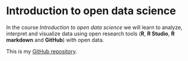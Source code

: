 
# Introduction to open data science

In the course *Introduction to open data science* we will learn to analyze, interpret and visualize data using open research tools (**R**, **R Studio**, **R markdown** and **GitHub**) with open data. 

This is my [GitHub repository](https://github.com/laurveni/IODS-project).